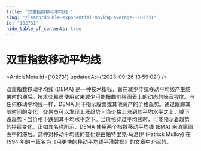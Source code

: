 ```yaml
---
title: "双重指数移动平均线 "
slug: "/learn/double-exponential-moving-average--102731"
id: "102731"
hide_table_of_contents: true
---
```



# 双重指数移动平均线 

<ArticleMeta id={102731} updatedAt={'2023-09-26 13:59:02'} />
<div className='border-solid border-b border-t-0 my-4 border-[var(--ifm-color-gray-300)]' />

双重指数移动平均线 (DEMA) 是一种技术指标，旨在减少传统移动平均线产生结果时的滞后。技术交易员使用它来减少可能扭曲价格图表上的动态的噪音程度。与任何移动平均线一样，DEMA 用于指示股票或其他资产的价格趋势。通过跟踪其随时间的变化，交易员可以发现上涨趋势 - 当价格上涨到其平均水平之上，或下跌趋势 - 当价格下跌到其平均水平之下。当价格穿过平均线时，可能预示着趋势的持续变化。正如其名称所示，DEMA 使用两个指数移动平均线 (EMA) 来消除图表中的滞后。这种对移动平均线的变化是由帕特里克·马洛伊 (Patrick Mulloy) 在 1994 年的一篇名为《用更快的移动平均线平滑数据》的文章中介绍的。
